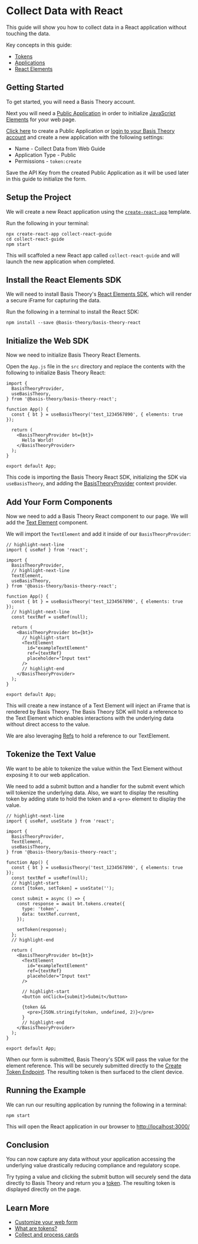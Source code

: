 
# Collect Data with React

This guide will show you how to collect data in a React application without touching the data.

Key concepts in this guide:

- [Tokens](/docs/concepts/what-are-tokens)
- [Applications](/docs/api/applications)
- [React Elements](/docs/sdks/web/react)

## Getting Started

To get started, you will need a Basis Theory account.

<AuthButtons />

Next you will need a [Public Application](/docs/api/applications#application-types) in order to initialize [JavaScript Elements](/docs/sdks/web/javascript) for your web page.

[Click here](https://portal.basistheory.com/applications/create?permissions=token%3Acreate&type=public&name=Collect%20Data%20from%20Web%20Guide) to create a Public Application or [login to your Basis Theory account](https://portal.basistheory.com/applications) and create a new application with the following settings:

- Name - Collect Data from Web Guide
- Application Type - Public
- Permissions - `token:create`

<Alert>
  Save the API Key from the created Public Application as it will be used later
  in this guide to initialize the form.
</Alert>

## Setup the Project

We will create a new React application using the [`create-react-app`](https://reactjs.org/docs/create-a-new-react-app.html#create-react-app) template.

Run the following in your terminal:

```shell showLineNumbers
npx create-react-app collect-react-guide
cd collect-react-guide
npm start
```

This will scaffoled a new React app called `collect-react-guide` and will launch the new application when completed.

## Install the React Elements SDK

We will need to install Basis Theory's [React Elements SDK](/docs/sdks/web/react), which will render a secure iFrame for capturing the data.

Run the following in a terminal to install the React SDK:

```shell
npm install --save @basis-theory/basis-theory-react
```

## Initialize the Web SDK

Now we need to initialize Basis Theory React Elements.

Open the `App.js` file in the `src` directory and replace the contents with the following to initialize Basis Theory React:

```tsx showLineNumbers title="src/App.js"
import {
  BasisTheoryProvider,
  useBasisTheory,
} from '@basis-theory/basis-theory-react';

function App() {
  const { bt } = useBasisTheory('test_1234567890', { elements: true });

  return (
    <BasisTheoryProvider bt={bt}>
      Hello World!
    </BasisTheoryProvider>
  );
}

export default App;
```

This code is importing the Basis Theory React SDK, initializing the SDK via `useBasisTheory`, and adding the [BasisTheoryProvider](/docs/sdks/web/react#basistheoryprovider) context provider.

## Add Your Form Components

Now we need to add a Basis Theory React component to our page. We will add the [Text Element](/docs/sdks/web/react/components#textelement) component.

We will import the `TextElement` and add it inside of our `BasisTheoryProvider`:

```tsx showLineNumbers title="src/App.js"
// highlight-next-line
import { useRef } from 'react';

import {
  BasisTheoryProvider,
  // highlight-next-line
  TextElement,
  useBasisTheory,
} from '@basis-theory/basis-theory-react';

function App() {
  const { bt } = useBasisTheory('test_1234567890', { elements: true });
  // highlight-next-line
  const textRef = useRef(null);

  return (
    <BasisTheoryProvider bt={bt}>
      // highlight-start
      <TextElement 
        id="exampleTextElement" 
        ref={textRef} 
        placeholder="Input text" 
      />
      // highlight-end
    </BasisTheoryProvider>
  );
}

export default App;
```

This will create a new instance of a Text Element will inject an iFrame that is rendered by Basis Theory. The Basis Theory SDK will hold a reference to the Text Element which enables interactions with the underlying data without direct access to the value.

We are also leveraging [Refs](https://reactjs.org/docs/refs-and-the-dom.html) to hold a reference to our TextElement.

## Tokenize the Text Value

We want to be able to tokenize the value within the Text Element without exposing it to our web application. 

We need to add a submit button and a handler for the submit event which will tokenize the underlying data. Also, we want to display the resulting token by adding state to hold the token and a `<pre>` element to display the value.

```tsx showLineNumbers title="src/App.js"
// highlight-next-line
import { useRef, useState } from 'react';

import {
  BasisTheoryProvider,
  TextElement,
  useBasisTheory,
} from '@basis-theory/basis-theory-react';

function App() {
  const { bt } = useBasisTheory('test_1234567890', { elements: true });
  const textRef = useRef(null);
  // highlight-start
  const [token, setToken] = useState('');

  const submit = async () => {
    const response = await bt.tokens.create({
      type: 'token',
      data: textRef.current,
    });

    setToken(response);
  };
  // highlight-end

  return (
    <BasisTheoryProvider bt={bt}>
      <TextElement 
        id="exampleTextElement" 
        ref={textRef} 
        placeholder="Input text" 
      />

      // highlight-start
      <button onClick={submit}>Submit</button>

      {token &&
        <pre>{JSON.stringify(token, undefined, 2)}</pre>
      }
      // highlight-end
    </BasisTheoryProvider>
  );
}

export default App;
```

When our form is submitted, Basis Theory's SDK will pass the value for the element reference. This will be securely submitted directly to the [Create Token Endpoint](/docs/api/tokens#create-token). The resulting token is then surfaced to the client device.

## Running the Example

We can run our resulting application by running the following in a terminal:

```shell showLineNumbers
npm start
```

This will open the React application in our browser to [http://localhost:3000/](http://localhost:3000/)

## Conclusion

You can now capture any data without your application accessing the underlying value drastically reducing compliance and regulatory scope.

Try typing a value and clicking the submit button will securely send the data directly to Basis Theory and return you a [token](/docs/concepts/what-are-tokens). The resulting token is displayed directly on the page.

## Learn More

- [Customize your web form](/docs/guides/collect/customize-web-form)
- [What are tokens?](/docs/concepts/what-are-tokens)
- [Collect and process cards](/docs/blueprints/cards/collect-and-process-cards)
